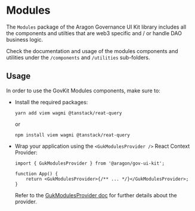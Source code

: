 
<Meta title="Modules/Documentation" />

# Modules

The `Modules` package of the Aragon Governance UI Kit library includes all the components and utilties that are web3
specific and / or handle DAO business logic.

Check the documentation and usage of the modules components and utilities under the `/components` and `/utilities`
sub-folders.

## Usage

In order to use the GovKit Modules components, make sure to:

- Install the required packages:

    ```shell
    yarn add viem wagmi @tanstack/reat-query
    ```

    or

    ```shell
    npm install viem wagmi @tanstack/reat-query
    ```

- Wrap your application using the `<GukModulesProvider />` React Context Provider:

    ```tsx
    import { GukModulesProvider } from '@aragon/gov-ui-kit';

    function App() {
        return <GukModulesProvider>{/** ... */}</GukModulesProvider>;
    }
    ```

    Refer to the [GukModulesProvider doc](/docs/modules-components-gukmodulesprovider--docs) for further details about
    the provider.
